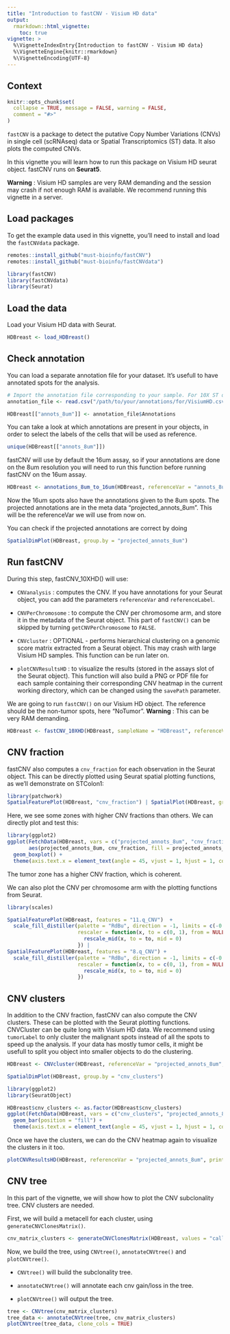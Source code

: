 ```yaml
---
title: "Introduction to fastCNV - Visium HD data" 
output: 
  rmarkdown::html_vignette:
    toc: true
vignette: >
  %\VignetteIndexEntry{Introduction to fastCNV - Visium HD data}
  %\VignetteEngine{knitr::rmarkdown}
  %\VignetteEncoding{UTF-8}
---
```



## Context 

```r
knitr::opts_chunk$set(
  collapse = TRUE, message = FALSE, warning = FALSE,
  comment = "#>"
)
```

`fastCNV` is a package to detect the putative Copy Number Variations (CNVs) in single cell (scRNAseq) data or Spatial Transcriptomics (ST) data. It also plots the computed CNVs.

In this vignette you will learn how to run this package on Visium HD seurat object. fastCNV runs on **Seurat5**. 

**Warning** : Visium HD samples are very RAM demanding and the session may crash if not enough RAM is available. We recommend running this vignette in a server. 

## Load packages

To get the example data used in this vignette, you'll need to install and load the `fastCNVdata` package. 
```r
remotes::install_github("must-bioinfo/fastCNV")
remotes::install_github("must-bioinfo/fastCNVdata")
```


```r
library(fastCNV)
library(fastCNVdata)
library(Seurat)
```

## Load the data

Load your Visium HD data with Seurat.

``` r
HDBreast <- load_HDBreast()
```

## Check annotation

You can load a separate annotation file for your dataset. It's usefull to have annotated spots for the analysis. 

```r
# Import the annotation file corresponding to your sample. For 10X ST data you can annotate your spots with LoupeBrowser
annotation_file <- read.csv("/path/to/your/annotations/for/VisiumHD.csv")

HDBreast[["annots_8um"]] <- annotation_file$Annotations
```

You can take a look at which annotations are present in your objects, in order to select the labels of the cells that will be used as reference. 

```r
unique(HDBreast[["annots_8um"]])
```

fastCNV will use by default the 16um assay, so if your annotations are done on the 8um resolution you will need to run this function before running fastCNV on the 16um assay.

```r
HDBreast <- annotations_8um_to_16um(HDBreast, referenceVar = "annots_8um") 
```

Now the 16um spots also have the annotations given to the 8um spots. The projected annotations are in the meta data "projected_annots_8um". This will be the referenceVar we will use from now on. 

You can check if the projected annotations are correct by doing 
```r
SpatialDimPlot(HDBreast, group.by = "projected_annots_8um")
```

## Run fastCNV 

During this step, fastCNV_10XHD() will use: 

- `CNVanalysis` : computes the CNV. If you have annotations for your Seurat object, you can add the parameters `referenceVar` and `referenceLabel`. 

- `CNVPerChromosome` : to compute the CNV per chromosome arm, and store it in the metadata of the Seurat object. This part of `fastCNV()` can be skipped by turning `getCNVPerChromosome` to `FALSE`.    

- `CNVcluster` : OPTIONAL - performs hierarchical clustering on a genomic score matrix extracted from a Seurat object. This may crash with large Visium HD samples. This function can be run later on.

- `plotCNVResultsHD` : to visualize the results (stored in the assays slot of the Seurat object).
This function will also build a PNG or PDF file for each sample containing their corresponding CNV heatmap in the current working directory, which can be changed using the `savePath` parameter.


We are going to run `fastCNV()` on our Visium HD object. The reference should be the non-tumor spots, here "NoTumor". 
**Warning** : This can be very RAM demanding. 

```r
HDBreast <- fastCNV_10XHD(HDBreast, sampleName = "HDBreast", referenceVar = "projected_annots_8um", referenceLabel = "NoTumor", printPlot = TRUE)
```


## CNV fraction

fastCNV also computes a `cnv_fraction` for each observation in the Seurat object. This can be directly plotted using Seurat spatial plotting functions, as we'll demonstrate on STColon1:

```r
library(patchwork)
SpatialFeaturePlot(HDBreast, "cnv_fraction") | SpatialPlot(HDBreast, group.by = "projected_annots_8um")
```


Here, we see some zones with higher CNV fractions than others. We can directly plot and test this:

```r
library(ggplot2)
ggplot(FetchData(HDBreast, vars = c("projected_annots_8um", "cnv_fraction")), 
       aes(projected_annots_8um, cnv_fraction, fill = projected_annots_8um)) +
  geom_boxplot() +
  theme(axis.text.x = element_text(angle = 45, vjust = 1, hjust = 1, color = "black"))
```

The tumor zone has a higher CNV fraction, which is coherent. 

We can also plot the CNV per chromosome arm with the plotting functions from Seurat.

```r
library(scales)

SpatialFeaturePlot(HDBreast, features = "11.q_CNV")  +
  scale_fill_distiller(palette = "RdBu", direction = -1, limits = c(-0.5, 0.5), 
                       rescaler = function(x, to = c(0, 1), from = NULL) {
                         rescale_mid(x, to = to, mid = 0)
                       }) |
SpatialFeaturePlot(HDBreast, features = "8.q_CNV") +
  scale_fill_distiller(palette = "RdBu", direction = -1, limits = c(-0.5, 0.5), 
                       rescaler = function(x, to = c(0, 1), from = NULL) {
                         rescale_mid(x, to = to, mid = 0)
                       })

```


## CNV clusters

In addition to the CNV fraction, fastCNV can also compute the CNV clusters. These can be plotted with the Seurat plotting functions.
CNVCluster can be quite long with  Visium HD data. We recommend using `tumorLabel` to only cluster the malignant spots instead of all the spots to speed up the analysis. If your data has mostly tumor cells, it might be usefull to split you object into smaller objects to do the clustering.  

```r
HDBreast <- CNVcluster(HDBreast, referenceVar = "projected_annots_8um", tumorLabel = "Tumor")

SpatialDimPlot(HDBreast, group.by = "cnv_clusters") 
```


```r
library(ggplot2)
library(SeuratObject)

HDBreast$cnv_clusters <- as.factor(HDBreast$cnv_clusters)
ggplot(FetchData(HDBreast, vars = c("cnv_clusters", "projected_annots_8um")), aes(projected_annots_8um, fill = cnv_clusters)) +
  geom_bar(position = "fill") +
  theme(axis.text.x = element_text(angle = 45, vjust = 1, hjust = 1, color = "black"))
```

Once we have the clusters, we can do the CNV heatmap again to visualize the clusters in it too.

```r
plotCNVResultsHD(HDBreast, referenceVar = "projected_annots_8um", printPlot = TRUE)
```

## CNV tree

In this part of the vignette, we will show how to plot the CNV subclonality tree. CNV clusters are needed. 

First, we will build a metacell for each cluster, using `generateCNVClonesMatrix()`.  

```r
cnv_matrix_clusters <- generateCNVClonesMatrix(HDBreast, values = "calls", cnv_thresh = 0.09, healthyClusters = "0")
```

Now, we build the tree, using `CNVtree()`, `annotateCNVtree()` and `plotCNVtree()`.

  - `CNVtree()` will build the subclonality tree.
  
  - `annotateCNVtree()` will annotate each cnv gain/loss in the tree. 
  
  - `plotCNVtree()` will output the tree. 

```r
tree <- CNVtree(cnv_matrix_clusters)
tree_data <- annotateCNVtree(tree, cnv_matrix_clusters)
plotCNVtree(tree_data, clone_cols = TRUE)

```
